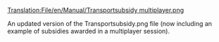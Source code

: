 [[Translation:File/en/Manual/Transportsubsidy multiplayer.png]]

An updated version of the Transportsubsidy.png file (now including an example of subsidies awarded in a multiplayer session).